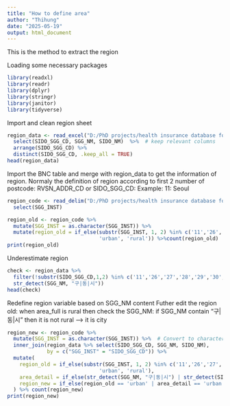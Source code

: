 ```yaml
---
title: "How to define area"
author: "Thihung"
date: "2025-05-19"
output: html_document
---
```


This is the method to extract the region

Loading some necessary packages



```r
library(readxl)
library(readr)
library(dplyr) 
library(stringr)
library(janitor)
library(tidyverse)

```


Import and clean region sheet

```r
region_data <- read_excel("D:/PhD projects/health insurance database format/NHIS data/Data practices/Detailed_definition_area.xlsx", sheet = "코드설명_동읍면") %>% 
  select(SIDO_SGG_CD, SGG_NM, SIDO_NM)  %>%  # keep relevant columns
  arrange(SIDO_SGG_CD) %>%
  distinct(SIDO_SGG_CD, .keep_all = TRUE)
head(region_data)

```


Import the BNC table and merge with region_data to get the information of region.
Normaly the definition of region according to first 2 number of postcode: RVSN_ADDR_CD or SIDO_SGG_CD:
Example: 11: Seoul 


```r
region_code <- read_delim("D:/PhD projects/health insurance database format/NHIS data/Data practices/TXT/nsc2_edu_inst.txt") %>% 
  select(SGG_INST)

region_old <- region_code %>%
  mutate(SGG_INST = as.character(SGG_INST)) %>%
  mutate(region_old = if_else(substr(SGG_INST, 1, 2) %in% c('11','26','27','28','29','30','31','36'),
                              'urban', 'rural')) %>%count(region_old)
print(region_old)
```

Underestimate region
```r
check <- region_data %>% 
  filter(!substr(SIDO_SGG_CD,1,2) %in% c('11','26','27','28','29','30','31','36') &
  str_detect(SGG_NM, "구|동|시"))
head(check)  

```
Redefine region variable based on SGG_NM content
Futher edit the region old:
when area_full is rural then check the SGG_NM:
if SGG_NM contain "구|동|시" then it is not rural --> it is city



```r
region_new <- region_code %>%
  mutate(SGG_INST = as.character(SGG_INST)) %>%  # Convert to character
  inner_join(region_data %>% select(SIDO_SGG_CD, SGG_NM, SIDO_NM), 
             by = c("SGG_INST" = "SIDO_SGG_CD")) %>% 
  mutate(
    region_old = if_else(substr(SGG_INST, 1, 2) %in% c('11','26','27','28','29','30','31','36'),
                              'urban', 'rural'),
    area_detail = if_else(str_detect(SGG_NM, "구|동|시") | str_detect(SIDO_NM, "구|동|시"), 'urban', 'rural'),
    region_new = if_else(region_old == 'urban' | area_detail == 'urban', 'urban', 'rural')
  ) %>% count(region_new)
print(region_new)

```






